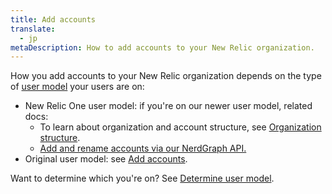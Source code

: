 ```yaml
---
title: Add accounts
translate:
  - jp
metaDescription: How to add accounts to your New Relic organization. 
---
```


How you add accounts to your New Relic organization depends on the type of [user model](/docs/accounts/original-accounts-billing/original-product-based-pricing/overview-user-models) your users are on:

* New Relic One user model: if you're on our newer user model, related docs: 
  * To learn about organization and account structure, see [Organization structure](/docs/accounts/accounts-billing/account-structure/new-relic-account-structure). 
  * [Add and rename accounts via our NerdGraph API.](/docs/apis/nerdgraph/examples/manage-accounts-nerdgraph)
* Original user model: see [Add accounts](/docs/accounts/original-accounts-billing/original-users-roles/parent-child-account-structure/#creating). 


Want to determine which you're on? See [Determine user model](/docs/accounts/original-accounts-billing/original-users-roles/overview-user-models/#determine-user-model).
